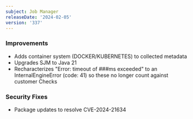 ```yaml
---
subject: Job Manager
releaseDate: '2024-02-05'
version: '337'
---
```


### Improvements
* Adds container system (DOCKER/KUBERNETES) to collected metadata
* Upgrades SJM to Java 21
* Recharacterizes "Error: timeout of ###ms exceeded" to an InternalEngineError (code: 41) so these no longer count against customer Checks

### Security Fixes
* Package updates to resolve CVE-2024-21634
